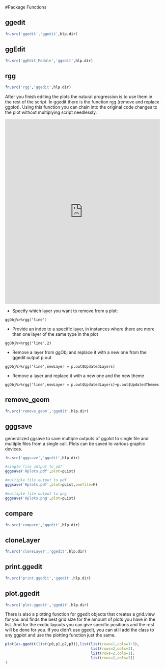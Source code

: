 #Package Functions

## ggedit
```r
fn.src('ggedit','ggedit',hlp.dir)
```

## ggEdit
```r
fn.src('ggEdit_Module','ggedit',hlp.dir)
```

## rgg

```r
fn.src('rgg','ggedit',hlp.dir)
```

After you finish editing the plots the natural progression is to use them in the rest of the script. In ggedit there is the function rgg (remove and replace ggplot). Using this function you can chain into the original code changes to the plot without multiplying script needlessly.

<iframe width="100%" height="600" src="https://www.youtube.com/embed/0QmJHwoWQWM" frameborder="0" allowfullscreen></iframe>


  - Specify which layer you want to remove from a plot:

`ggObj%>%rgg('line')`

  - Provide an index to a specific layer, in instances where there are more than one layer of the same type in the plot

`ggObj%>%rgg('line',2)`

  - Remove a layer from ggObj and replace it with a new one from the ggedit output p.out

`ggObj%>%rgg('line',newLayer = p.out$UpdatedLayers)`

  - Remove a layer and replace it with a new one and the new theme 

`ggObj%>%rgg('line',newLayer = p.out$UpdatedLayers)+p.out$UpdatedThemes`

## remove_geom
```r
fn.src('remove_geom','ggedit',hlp.dir)
```

## gggsave
generalized ggsave to save multiple outputs of ggplot to single file and multiple files from a single call. Plots can be saved to various graphic devices. 

```r
fn.src('gggsave','ggedit',hlp.dir)
```

```r
#single file output to pdf
gggsave('Rplots.pdf',plot=pList)

#multiple file output to pdf
gggsave('Rplots.pdf',plot=pList,onefile=F)

#multiple file output to png
gggsave('Rplots.png',plot=pList)
```

## compare
```r
fn.src('compare','ggedit',hlp.dir)
```

## cloneLayer
```r
fn.src('cloneLayer','ggedit',hlp.dir)
```

## print.ggedit
```r
fn.src('print.ggedit','ggedit',hlp.dir)
```

## plot.ggedit
```r
fn.src('plot.ggedit','ggedit',hlp.dir)
```

There is also a plotting function for ggedit objects that creates a grid.view for you and finds the best grid size for the amount of plots you have in the list. And for the exotic layouts you can give specific positions and the rest will be done for you. If you didn't use ggedit, you can still add the class to any ggplot and use the plotting function just the same.

```r
plot(as.ggedit(list(p0,p1,p2,p3)),list(list(rows=1,cols=1:3),
                                       list(rows=2,cols=2),
                                       list(rows=2,cols=1),
                                       list(rows=2,cols=3))
)
```